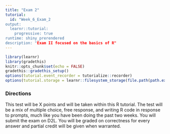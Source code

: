 ```yaml
---
title: "Exam 2"
tutorial:
  id: "Week_6_Exam_2
output: 
  learnr::tutorial:
    progressive: true
runtime: shiny_prerendered
description: "Exam II focused on the basics of R"
---
```


```r
library(learnr)
library(gradethis)
knitr::opts_chunk$set(echo = FALSE)
gradethis::gradethis_setup()
options(tutorial.event_recorder = tutorialize::recorder)
options(tutorial.storage = learnr::filesystem_storage(file.path(path.expand("~"), "_learnr_storage_")))
```

### Directions

This test will be X points and will be taken within this R tutorial. The test will be a mix of multiple choice, free response, and writing R code in response to prompts, much like you have been doing the past two weeks. You will submit the exam on D2L. You will be graded on correctness for every answer and partial credit will be given when warranted.



